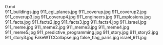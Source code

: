     
<div className="w-full md:max-w-[80rem] float-right italic">
	<MD_0_md />
	0.md
</div>
<PopImage className="sm:float-right clear-right m-auto sm:m-1 sm:ml-4" src={JPG_911_buildings_jpg} alt="911_buildings.jpg">
	911_buildings.jpg
</PopImage>
<PopImage className="sm:float-left clear-left m-auto sm:m-1 sm:mr-4" src={JPG_911_cgi_planes_jpg} alt="911_cgi_planes.jpg">
	911_cgi_planes.jpg
</PopImage>
<PopImage className="sm:float-right clear-right m-auto sm:m-1 sm:ml-4" src={JPG_911_coverup_jpg} alt="911_coverup.jpg">
	911_coverup.jpg
</PopImage>
<PopImage className="sm:float-left clear-left m-auto sm:m-1 sm:mr-4" src={JPG_911_coverup2_jpg} alt="911_coverup2.jpg">
	911_coverup2.jpg
</PopImage>
<PopImage className="sm:float-right clear-right m-auto sm:m-1 sm:ml-4" src={JPG_911_coverup3_jpg} alt="911_coverup3.jpg">
	911_coverup3.jpg
</PopImage>
<PopImage className="sm:float-left clear-left m-auto sm:m-1 sm:mr-4" src={JPG_911_coverup4_jpg} alt="911_coverup4.jpg">
	911_coverup4.jpg
</PopImage>
<PopImage className="sm:float-right clear-right m-auto sm:m-1 sm:ml-4" src={JPG_911_engineers_jpg} alt="911_engineers.jpg">
	911_engineers.jpg
</PopImage>
<PopImage className="sm:float-left clear-left m-auto sm:m-1 sm:mr-4" src={JPG_911_explosions_jpg} alt="911_explosions.jpg">
	911_explosions.jpg
</PopImage>
<PopImage className="sm:float-right clear-right m-auto sm:m-1 sm:ml-4" src={JPG_911_facts_jpg} alt="911_facts.jpg">
	911_facts.jpg
</PopImage>
<PopImage className="sm:float-left clear-left m-auto sm:m-1 sm:mr-4" src={JPG_911_facts2_jpg} alt="911_facts2.jpg">
	911_facts2.jpg
</PopImage>
<PopImage className="sm:float-right clear-right m-auto sm:m-1 sm:ml-4" src={JPG_911_facts3_jpg} alt="911_facts3.jpg">
	911_facts3.jpg
</PopImage>
<PopImage className="sm:float-left clear-left m-auto sm:m-1 sm:mr-4" src={JPG_911_facts4_jpg} alt="911_facts4.jpg">
	911_facts4.jpg
</PopImage>
<PopImage className="sm:float-right clear-right m-auto sm:m-1 sm:ml-4" src={JPG_911_israel_jpg} alt="911_israel.jpg">
	911_israel.jpg
</PopImage>
<PopImage className="sm:float-left clear-left m-auto sm:m-1 sm:mr-4" src={JPG_911_meme_jpg} alt="911_meme.jpg">
	911_meme.jpg
</PopImage>
<PopImage className="sm:float-right clear-right m-auto sm:m-1 sm:ml-4" src={JPG_911_meme2_jpg} alt="911_meme2.jpg">
	911_meme2.jpg
</PopImage>
<PopImage className="sm:float-left clear-left m-auto sm:m-1 sm:mr-4" src={JPG_911_meme3_jpg} alt="911_meme3.jpg">
	911_meme3.jpg
</PopImage>
<PopImage className="sm:float-right clear-right m-auto sm:m-1 sm:ml-4" src={JPG_911_meme4_jpg} alt="911_meme4.jpg">
	911_meme4.jpg
</PopImage>
<PopImage className="sm:float-left clear-left m-auto sm:m-1 sm:mr-4" src={JPG_911_meme5_jpg} alt="911_meme5.jpg">
	911_meme5.jpg
</PopImage>
<PopImage className="sm:float-right clear-right m-auto sm:m-1 sm:ml-4" src={JPG_911_predictive_programming_jpg} alt="911_predictive_programming.jpg">
	911_predictive_programming.jpg
</PopImage>
<PopImage className="sm:float-left clear-left m-auto sm:m-1 sm:mr-4" src={JPG_911_story_jpg} alt="911_story.jpg">
	911_story.jpg
</PopImage>
<PopImage className="sm:float-right clear-right m-auto sm:m-1 sm:ml-4" src={JPG_911_story2_jpg} alt="911_story2.jpg">
	911_story2.jpg
</PopImage>
<PopImage className="sm:float-left clear-left m-auto sm:m-1 sm:mr-4" src={JPG_911_story3_jpg} alt="911_story3.jpg">
	911_story3.jpg
</PopImage>
<PopImage className="sm:float-right clear-right m-auto sm:m-1 sm:ml-4" src={JPG_FakeWTCCollapse_jpg} alt="FakeWTCCollapse.jpg">
	FakeWTCCollapse.jpg
</PopImage>
<PopImage className="sm:float-left clear-left m-auto sm:m-1 sm:mr-4" src={JPG_false_flag_paris_jpg} alt="false_flag_paris.jpg">
	false_flag_paris.jpg
</PopImage>
<PopImage className="sm:float-right clear-right m-auto sm:m-1 sm:ml-4" src={JPG_israel_911_jpg} alt="israel_911.jpg">
	israel_911.jpg
</PopImage>
